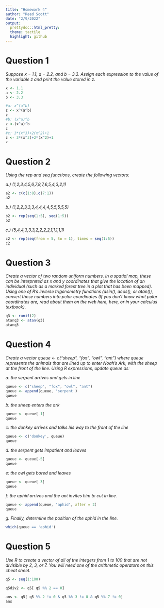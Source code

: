 ```yaml
---
title: "Homework 4"
author: "Reed Scott"
date: "2/9/2022"
output:
  prettydoc::html_pretty:
  theme: tactile
  highlight: github
---
```


# Question 1 

*Suppose x = 1.1, a = 2.2, and b = 3.3. Assign each expression to the value of the variable z and print the value stored in z.*

```r
x <- 1.1
a <- 2.2
b <- 3.3

#a: x^(a^b)
z <- x^(a^b)
z
#b: (x^a)^b
z <-(x^a)^b
z
#c: 3*(x^3)+2(x^2)+1
z <- 3*(x^3)+2*(x^2)+1
z
```

# Question 2

*Using the rep and seq functions, create the following vectors:*

*a.) (1,2,3,4,5,6,7,8,7,6,5,4,3,2,1)*

```r
a2 <- c(c(1:8),c(7:1))
a2

```

*b.) (1,2,2,3,3,3,4,4,4,4,5,5,5,5,5)*

```r
b2 <- rep(seq(1:5), seq(1:5))
b2
```

*c.) (5,4,4,3,3,3,2,2,2,2,1,1,1,1,1)*

```r
c2 <- rep(seq(from = 5, to = 1), times = seq(1:5))
c2
```

# Question 3

*Create a vector of two random uniform numbers. In a spatial map, these can be interpreted as x and y coordinates that give the location of an individual (such as a marked forest tree in a plot that has been mapped). Using one of R’s inverse trigonometry functions (asin(), acos(), or atan()), convert these numbers into polar coordinates (If you don’t know what polar coordinates are, read about them on the web here, here, or in your calculus textbook).*

```r
q3 <- runif(2)
atanq3 <- atan(q3)
atanq3
```

# Question 4

*Create a vector queue <- c("sheep", "fox", "owl", "ant") where queue represents the animals that are lined up to enter Noah’s Ark, with the sheep at the front of the line. Using R expressions, update queue as:*

*a: the serpent arrives and gets in line*

```r
queue <- c("sheep", "fox", "owl", "ant")
queue <- append(queue, 'serpent')
queue
```

*b: the sheep enters the ark*

```r
queue <- queue[-1]
queue
```

*c: the donkey arrives and talks his way to the front of the line*

```r
queue <- c('donkey', queue)
queue
```

*d: the serpent gets impatient and leaves*

```r
queue <- queue[-5]
queue
```

*e: the owl gets bored and leaves*

```r
queue <- queue[-3]
queue
```


*f: the aphid arrives and the ant invites him to cut in line.*

```r
queue <- append(queue, 'aphid', after = 2)
queue
```

*g: Finally, determine the position of the aphid in the line.*

```r
which(queue == 'aphid')
```

# Question 5

*Use R to create a vector of all of the integers from 1 to 100 that are not divisible by 2, 3, or 7. You will need one of the arithmetic operators on this cheat sheet.*

```r
q5 <- seq(1:100)

q5div2 <- q5[ q5 %% 2 == 0]

ans <- q5[ q5 %% 2 != 0 & q5 %% 3 != 0 & q5 %% 7 != 0]
ans
```